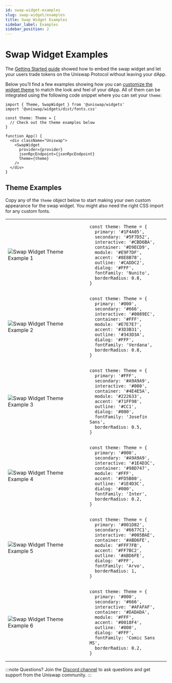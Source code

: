 ```yaml
---
id: swap-widget-examples
slug: swap-widget/examples
title: Swap Widget Examples
sidebar_label: Examples
sidebar_position: 2
---
```



# Swap Widget Examples

The [Getting Started guide](../swap-widget) showed how to embed the swap widget and let your users trade tokens on the Uniswap Protocol without leaving your dApp.

Below you’ll find a few examples showing how you can [customize the widget theme](../swap-widget#customizing-theme) to match the look and feel of your dApp. All of them can be integrated using the following code snippet where you can set your `theme`:

```tsx
import { Theme, SwapWidget } from '@uniswap/widgets'
import '@uniswap/widgets/dist/fonts.css'

const theme: Theme = {
  // Check out the theme examples below
}

function App() {
  <div className="Uniswap">
    <SwapWidget
      provider={provider}
      jsonRpcEndpoint={jsonRpcEndpoint}
      theme={theme}
    />
  </div>
}
```

## Theme Examples

Copy any of the `theme` object below to start making your own custom appearance for the swap widget. You might also need the right CSS import for any custom fonts.

<table className="widget-examples">

<tr>
  <td>
    <img
      src={useBaseUrl('/img/widgets/swap-widget-theme-example-1.png')}
      alt="Swap Widget Theme Example 1"
      className="widget-theme-example"
    />
  </td>
  <td>

```tsx
const theme: Theme = {
  primary: '#1F4A05',
  secondary: '#5F7D52',
  interactive: '#CBD6BA',
  container: '#D9ECD9',
  module: '#E9F7DF',
  accent: '#8E8B78',
  outline: '#CADDC2',
  dialog: '#FFF',
  fontFamily: 'Nunito',
  borderRadius: 0.8,
}
```

  </td>
</tr>

<tr>
  <td>
    <img
      src={useBaseUrl('/img/widgets/swap-widget-theme-example-2.png')}
      alt="Swap Widget Theme Example 2"
      className="widget-theme-example"
    />
  </td>
  <td>

```tsx
const theme: Theme = {
  primary: '#000',
  secondary: '#666',
  interactive: '#0089EC',
  container: '#FFF',
  module: '#E7E7E7',
  accent: '#3D3B31',
  outline: '#343D3A',
  dialog: '#FFF',
  fontFamily: 'Verdana',
  borderRadius: 0.8,
}
```

  </td>
</tr>

<tr>
  <td>
    <img
      src={useBaseUrl('/img/widgets/swap-widget-theme-example-3.png')}
      alt="Swap Widget Theme Example 3"
      className="widget-theme-example"
    />
  </td>
  <td>

```tsx
const theme: Theme = {
  primary: '#FFF',
  secondary: '#A9A9A9',
  interactive: '#000',
  container: '#4E4E5A',
  module: '#222633',
  accent: '#71FF98',
  outline: '#CC1',
  dialog: '#000',
  fontFamily: 'Josefin Sans',
  borderRadius: 0.5,
}
```

  </td>
</tr>

<tr>
  <td>
    <img
      src={useBaseUrl('/img/widgets/swap-widget-theme-example-4.png')}
      alt="Swap Widget Theme Example 4"
      className="widget-theme-example"
    />
  </td>
  <td>

```tsx
const theme: Theme = {
  primary: '#000',
  secondary: '#A9A9A9',
  interactive: '#1E4D3C',
  container: '#98D747',
  module: '#FFF',
  accent: '#FD5B00',
  outline: '#1E4D3C',
  dialog: '#000',
  fontFamily: 'Inter',
  borderRadius: 0.2,
}
```

  </td>
</tr>

<tr>
  <td>
    <img
      src={useBaseUrl('/img/widgets/swap-widget-theme-example-5.png')}
      alt="Swap Widget Theme Example 5"
      className="widget-theme-example"
    />
  </td>
  <td>

```tsx
const theme: Theme = {
  primary: '#001D82',
  secondary: '#6677C1',
  interactive: '#005BAE',
  container: '#ABD6FE',
  module: '#FFF7FB',
  accent: '#FF7BC2',
  outline: '#ABD6FE',
  dialog: '#FFF',
  fontFamily: 'Arvo',
  borderRadius: 1,
}
```

  </td>
</tr>

<tr>
  <td>
    <img
      src={useBaseUrl('/img/widgets/swap-widget-theme-example-6.png')}
      alt="Swap Widget Theme Example 6"
      className="widget-theme-example"
    />
  </td>
  <td>

```tsx
const theme: Theme = {
  primary: '#000',
  secondary: '#666',
  interactive: '#AFAFAF',
  container: '#DADADA',
  module: '#FFF',
  accent: '#0018F4',
  outline: '#000',
  dialog: '#FFF',
  fontFamily: 'Comic Sans MS',
  borderRadius: 0.2,
}
```

  </td>
</tr>

</table>

:::note Questions?
Join the [Discord channel](https://discord.com/channels/597638925346930701/941447445844463676) to ask questions and get support from the Uniswap community.
:::
